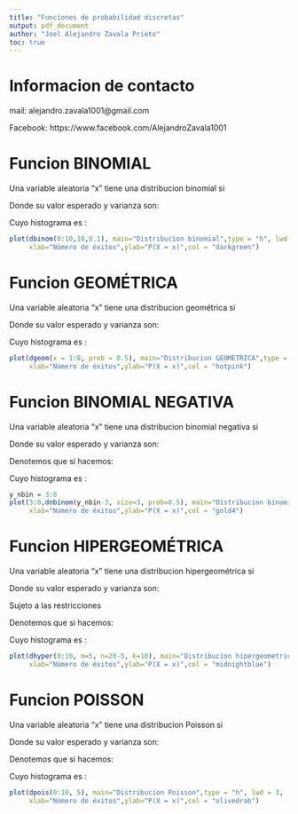 ```yaml
---
title: "Funciones de probabilidad discretas"
output: pdf_document
author: "Joel Alejandro Zavala Prieto"
toc: true
---
```


\newpage

# Informacion de contacto

mail: alejandro.zavala1001@gmail.com

Facebook: https://www.facebook.com/AlejandroZavala1001

\newpage

# Funcion BINOMIAL

Una variable aleatoria "x" tiene una distribucion binomial si

\begin {equation*}
\begin{split}
P(X=x) = \binom{n}{x} p^{x}(1-p)^{n-x} \ \ \textrm{para} \ \ x=0,1,2,...,n \ \ \textrm{y} \ \ 0 \leq p \leq 1
\end{split}
\end{equation*}

Donde su valor esperado y varianza son:

\begin {equation*}
\begin{split}
E[x] &= np \\
V[x] &= np(1-p)
\end{split}
\end{equation*}

Cuyo histograma es : 

```r
plot(dbinom(0:10,10,0.1), main="Distribucion binomial",type = "h", lwd = 3,
     xlab="Número de éxitos",ylab="P(X = x)",col = "darkgreen")
```

\newpage

# Funcion GEOMÉTRICA

Una variable aleatoria "x" tiene una distribucion geométrica si

\begin {equation*}
\begin{split}
P(X=x) = p(1-p)^{x-1} \ \ \textrm{para} \ \ x=1,2,3,... \ \ \textrm{y} \ \ 0 \leq p \leq 1
\end{split}
\end{equation*}

Donde su valor esperado y varianza son:

\begin {equation*}
\begin{split}
E[x] &= \frac{1}{p} \\
V[x] &= \frac{1-p}{p^{2}}
\end{split}
\end{equation*}

Cuyo histograma es : 

```r
plot(dgeom(x = 1:8, prob = 0.5), main="Distribucion GEOMETRICA",type = "h", lwd = 3,
     xlab="Número de éxitos",ylab="P(X = x)",col = "hotpink")
```

\newpage

# Funcion BINOMIAL NEGATIVA 

Una variable aleatoria "x" tiene una distribucion binomial negativa si

\begin {equation*}
\begin{split}
P(X=x) = \binom{x-1}{r-1} p^{r}(1-p)^{x-r} \ \ \textrm{para} \ \ x=r,r+1,r+2,... \ \ \textrm{y} \ \ 0 \leq p \leq 1
\end{split}
\end{equation*}

Donde su valor esperado y varianza son:

\begin {equation*}
\begin{split}
E[x] &= \frac{r}{p} \\
V[x] &= \frac{r(1-p)}{p^{2}}
\end{split}
\end{equation*}

Denotemos que si hacemos:

\begin {equation*}
\begin{split}
p &= 0.5 \\
r &= 3
\end{split}
\end{equation*}

Cuyo histograma es : 

```r
y_nbin = 3:8
plot(3:8,dnbinom(y_nbin-3, size=3, prob=0.5), main="Distribucion binomial negativa",type = "h", lwd = 3,
     xlab="Número de éxitos",ylab="P(X = x)",col = "gold4")
```


\newpage

# Funcion HIPERGEOMÉTRICA 

Una variable aleatoria "x" tiene una distribucion hipergeométrica si

\begin {equation*}
\begin{split}
P(X=x) = \frac{\binom{r}{x} \binom{N-r}{n-x} }{\binom{N}{n}} \ \ \textrm{para} \ \ x=0,1,2,...,n 
\end{split}
\end{equation*}

Donde su valor esperado y varianza son:

\begin {equation*}
\begin{split}
E[x] &= \frac{nr}{N} \\
V[x] &= n \left(\frac{r}{N}\right) \left(\frac{N-r}{N}\right) \left(\frac{N-n}{N-1}\right)
\end{split}
\end{equation*}

Sujeto a las restricciones

\begin {equation*}
\begin{split}
x  &\leq r \\
n-x  &\leq N-r
\end{split}
\end{equation*}

Denotemos que si hacemos:

\begin {equation*}
\begin{split}
r &= 5 \\
N &= 20 \\
n &= 10
\end{split}
\end{equation*}

Cuyo histograma es : 

```r
plot(dhyper(0:10, m=5, n=20-5, k=10), main="Distribucion hipergeometrica",type = "h", lwd = 3,
     xlab="Número de éxitos",ylab="P(X = x)",col = "midnightblue")
```

# Funcion POISSON 

Una variable aleatoria "x" tiene una distribucion Poisson si

\begin {equation*}
\begin{split}
P(X=x) = \frac{\lambda^{x}e^{-\lambda}}{x!}   \ \ \textrm{para} \ \ x=0,1,2,...,n \ \ \textrm{para} \ \ \lambda > 0
\end{split}
\end{equation*}

Donde su valor esperado y varianza son:

\begin {equation*}
\begin{split}
E[x] &= \lambda \\
V[x] &= \lambda
\end{split}
\end{equation*}


Denotemos que si hacemos:

\begin {equation*}
\begin{split}
\lambda &= 5
\end{split}
\end{equation*}

Cuyo histograma es : 

```r
plot(dpois(0:10, 5), main="Distribucion Poisson",type = "h", lwd = 3,
     xlab="Número de éxitos",ylab="P(X = x)",col = "olivedrab")
```